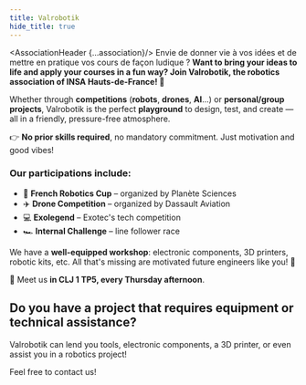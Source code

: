```yaml
---
title: Valrobotik
hide_title: true
---
```





<AssociationHeader {...association}/>
Envie de donner vie à vos idées et de mettre en pratique vos cours de façon ludique ? **Want to bring your ideas to life and apply your courses in a fun way? Join Valrobotik, the robotics association of INSA Hauts-de-France! 🤖**

Whether through **competitions** (**robots**, **drones**, **AI**...) or **personal/group projects**, Valrobotik is the perfect **playground** to design, test, and create — all in a friendly, pressure-free atmosphere.

👉 **No prior skills required**, no mandatory commitment. Just motivation and good vibes!

### Our participations include:

- 🏁 **French Robotics Cup** – organized by Planète Sciences  
- ✈️ **Drone Competition** – organized by Dassault Aviation  
- 💻 **Exolegend** – Exotec's tech competition  
- 🏎️ **Internal Challenge** – line follower race  

We have a **well-equipped workshop**: electronic components, 3D printers, robotic kits, etc. All that's missing are motivated future engineers like you! 🦾  

📍 Meet us **in CLJ 1 TP5, every Thursday afternoon**.


## Do you have a project that requires equipment or technical assistance?

Valrobotik can lend you tools, electronic components, a 3D printer, or even assist you in a robotics project!

Feel free to contact us!